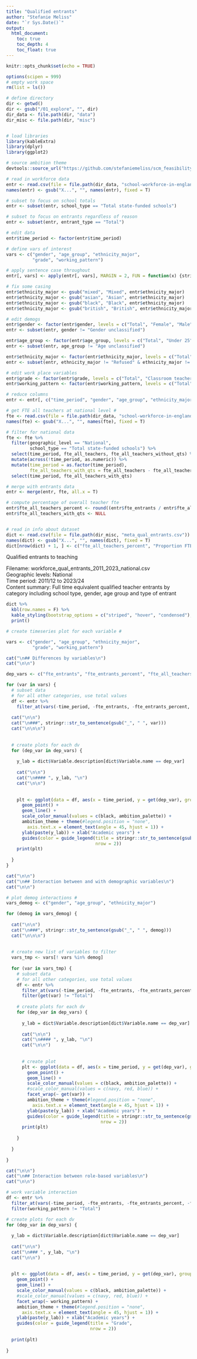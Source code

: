```yaml
---
title: "Qualified entrants"
author: "Stefanie Meliss"
date: "`r Sys.Date()`"
output:
  html_document:
    toc: true
    toc_depth: 4
    toc_float: true
---
```


```r
knitr::opts_chunk$set(echo = TRUE)

options(scipen = 999)
# empty work space
rm(list = ls())

# define directory
dir <- getwd()
dir <- gsub("/01_explore", "", dir)
dir_data <- file.path(dir, "data")
dir_misc <- file.path(dir, "misc")


# load libraries
library(kableExtra)
library(dplyr)
library(ggplot2)

# source ambition theme
devtools::source_url("https://github.com/stefaniemeliss/scm_feasibility/blob/main/functions.R?raw=TRUE")

# read in workforce data
entr <- read.csv(file = file.path(dir_data, "school-workforce-in-england", "2023", "data", "workforce_qual_entrants_2011_2023_national.csv"))
names(entr) <- gsub("X...", "", names(entr), fixed = T)

# subset to focus on school totals 
entr <- subset(entr, school_type == "Total state-funded schools")

# subset to focus on entrants regardless of reason
entr <- subset(entr, entrant_type == "Total")

# edit data 
entr$time_period <- factor(entr$time_period)

# define vars of interest
vars <- c("gender", "age_group", "ethnicity_major", 
          "grade", "working_pattern")

# apply sentence case throughout
entr[, vars] <- apply(entr[, vars], MARGIN = 2, FUN = function(x) {stringr::str_to_sentence(gsub("_", " ", x))})

# fix some casing
entr$ethnicity_major <- gsub("mixed", "Mixed", entr$ethnicity_major)
entr$ethnicity_major <- gsub("asian", "Asian", entr$ethnicity_major)
entr$ethnicity_major <- gsub("black", "Black", entr$ethnicity_major)
entr$ethnicity_major <- gsub("british", "British", entr$ethnicity_major)

# edit demogs
entr$gender <- factor(entr$gender, levels = c("Total", "Female", "Male", "Gender unclassified"))
entr <- subset(entr, gender != "Gender unclassified")

entr$age_group <- factor(entr$age_group, levels = c("Total", "Under 25", "25 to 29", "30 to 39", "40 to 49", "50 to 59", "60 and over", "Age unclassified"))
entr <- subset(entr, age_group != "Age unclassified")

entr$ethnicity_major <- factor(entr$ethnicity_major, levels = c("Total", "White", "Black or Black British", "Asian or Asian British", "Any other Mixed background", "Any other ethnic group", "Refused", "Information not yet obtained"))
entr <- subset(entr, ethnicity_major != "Refused" & ethnicity_major != "Information not yet obtained")

# edit work place variables
entr$grade <- factor(entr$grade, levels = c("Total", "Classroom teacher", "Deputy or assistant head", "Head teacher"))
entr$working_pattern <- factor(entr$working_pattern, levels = c("Total", "Full-time", "Part-time"))

# reduce columns
entr <- entr[, c("time_period", "gender", "age_group", "ethnicity_major", "grade", "working_pattern", "fte_entrants", "fte_entrants_percent")]

# get FTE all teachers at national level #
fte <- read.csv(file = file.path(dir_data, "school-workforce-in-england", "2023", "data", "workforce_2010_2023_fte_hc_nat_reg_la.csv"))
names(fte) <- gsub("X...", "", names(fte), fixed = T)

# filter for national data
fte <- fte %>% 
  filter(geographic_level == "National",
         school_type == "Total state-funded schools") %>%
  select(time_period, fte_all_teachers, fte_all_teachers_without_qts) %>%
  mutate(across(!time_period, as.numeric)) %>%
  mutate(time_period = as.factor(time_period),
         fte_all_teachers_with_qts = fte_all_teachers - fte_all_teachers_without_qts) %>%
  select(time_period, fte_all_teachers_with_qts)

# merge with entrants data
entr <- merge(entr, fte, all.x = T)

# compute percentage of overall teacher fte
entr$fte_all_teachers_percent <- round((entr$fte_entrants / entr$fte_all_teachers_with_qts) * 100, 1)
entr$fte_all_teachers_with_qts <- NULL


# read in info about dataset
dict <- read.csv(file = file.path(dir_misc, "meta_qual_entrants.csv"))
names(dict) <- gsub("X...", "", names(dict), fixed = T)
dict[nrow(dict) + 1, ] <- c("fte_all_teachers_percent", "Proportion FTE(entrants) / FTE(all QT)")

```

Qualified entrants to teaching  
  
Filename: workforce_qual_entrants_2011_2023_national.csv  
Geographic levels: National  
Time period: 2011/12 to 2023/24  
Content summary: Full time equivalent qualified teacher entrants by category including school type, gender, age group and type of entrant  


```r
dict %>%
  kbl(row.names = F) %>%
  kable_styling(bootstrap_options = c("striped", "hover", "condensed"), fixed_thead = T) %>% 
  print()
```

```r

# create timeseries plot for each variable #

vars <- c("gender", "age_group", "ethnicity_major", 
          "grade", "working_pattern")

cat("\n## Differences by variables\n")
cat("\n\n")

dep_vars <- c("fte_entrants", "fte_entrants_percent", "fte_all_teachers_percent")

for (var in vars) {
  # subset data
  # for all other categories, use total values
  df <- entr %>%
    filter_at(vars(-time_period, -fte_entrants, -fte_entrants_percent, -fte_all_teachers_percent, -{var}), all_vars(. == "Total")) 
  
  cat("\n\n")
  cat("\n###", stringr::str_to_sentence(gsub("_", " ", var)))
  cat("\n\n\n")
  
  
  # create plots for each dv
  for (dep_var in dep_vars) {
    
    y_lab = dict$Variable.description[dict$Variable.name == dep_var]
    
    cat("\n\n")
    cat("\n#### ", y_lab, "\n")
    cat("\n\n")
    
    
    plt <- ggplot(data = df, aes(x = time_period, y = get(dep_var), group = get(var), col = get(var))) +
      geom_point() + 
      geom_line() + 
      scale_color_manual(values = c(black, ambition_palette)) +
      ambition_theme + theme(#legend.position = "none",  
        axis.text.x = element_text(angle = 45, hjust = 1)) +
      ylab(paste(y_lab)) + xlab("Academic years") + 
      guides(color = guide_legend(title = stringr::str_to_sentence(gsub("_", " ", var)),
                                  nrow = 2))
    print(plt)
    
  }
}

cat("\n\n")
cat("\n## Interaction between and with demographic variables\n")
cat("\n\n")

# plot demog interactions #
vars_demog <- c("gender", "age_group", "ethnicity_major")

for (demog in vars_demog) {
  
  cat("\n\n")
  cat("\n###", stringr::str_to_sentence(gsub("_", " ", demog)))
  cat("\n\n\n")
  
  
  # create new list of variables to filter
  vars_tmp <- vars[! vars %in% demog]
  
  for (var in vars_tmp) {
    # subset data
    # for all other categories, use total values
    df <- entr %>%
      filter_at(vars(-time_period, -fte_entrants, -fte_entrants_percent, -fte_all_teachers_percent, -{var}, -{demog}), all_vars(. == "Total")) %>%
      filter(get(var) != "Total")
    
    # create plots for each dv
    for (dep_var in dep_vars) {
      
      y_lab = dict$Variable.description[dict$Variable.name == dep_var]
      
      cat("\n\n")
      cat("\n#### ", y_lab, "\n")
      cat("\n\n")
      
      
      # create plot
      plt <- ggplot(data = df, aes(x = time_period, y = get(dep_var), group = get(demog), col = get(demog))) +
        geom_point() + 
        geom_line() + 
        scale_color_manual(values = c(black, ambition_palette)) +
        #scale_color_manual(values = c(navy, red, blue)) +
        facet_wrap(~ get(var)) +
        ambition_theme + theme(#legend.position = "none",  
          axis.text.x = element_text(angle = 45, hjust = 1)) +
        ylab(paste(y_lab)) + xlab("Academic years") + 
        guides(color = guide_legend(title = stringr::str_to_sentence(gsub("_", " ", demog)),
                                    nrow = 2))
      print(plt)
      
    }
    
  }
  
}

cat("\n\n")
cat("\n## Interaction between role-based variables\n")
cat("\n\n")

# work variable interaction
df <- entr %>%
  filter_at(vars(-time_period, -fte_entrants, -fte_entrants_percent, -fte_all_teachers_percent, -grade, -working_pattern), all_vars(. == "Total")) %>%
  filter(working_pattern != "Total")

# create plots for each dv
for (dep_var in dep_vars) {
  
  y_lab = dict$Variable.description[dict$Variable.name == dep_var]
  
  cat("\n\n")
  cat("\n### ", y_lab, "\n")
  cat("\n\n")
  
  
  plt <- ggplot(data = df, aes(x = time_period, y = get(dep_var), group = grade, col = grade)) +
    geom_point() + 
    geom_line() + 
    scale_color_manual(values = c(black, ambition_palette)) +
    #scale_color_manual(values = c(navy, red, blue)) +
    facet_wrap(~ working_pattern) +
    ambition_theme + theme(#legend.position = "none",  
      axis.text.x = element_text(angle = 45, hjust = 1)) +
    ylab(paste(y_lab)) + xlab("Academic years") + 
    guides(color = guide_legend(title = "Grade",
                                nrow = 2))
  
  print(plt)
  
}

```
